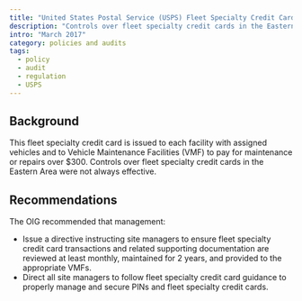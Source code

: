 ```yaml
---
title: "United States Postal Service (USPS) Fleet Specialty Credit Cards - Eastern Area"
description: "Controls over fleet specialty credit cards in the Eastern Area were not always effective."
intro: "March 2017"
category: policies and audits
tags:
  - policy
  - audit
  - regulation
  - USPS
---
```



<LinkButton link="https://www.uspsoig.gov/reports/audit-reports/fleet-specialty-credit-cards-eastern-area" text="View Full Audit" />

## Background

This fleet specialty credit card is issued to each facility with assigned vehicles and to Vehicle Maintenance Facilities (VMF) to pay for maintenance or repairs over $300.  Controls over fleet specialty credit cards in the Eastern Area were not always effective.

## Recommendations

The OIG recommended that management:

- Issue a directive instructing site managers to ensure fleet specialty credit card transactions and related supporting documentation are reviewed at least monthly, maintained for 2 years, and provided to the appropriate VMFs. 
- Direct all site managers to follow fleet specialty credit card guidance to properly manage and secure PINs and fleet specialty credit cards. 
